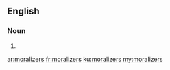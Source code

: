 ==English==

===Noun===
{{head|en}}

# {{plural of|moralizer}}

[[ar:moralizers]]
[[fr:moralizers]]
[[ku:moralizers]]
[[my:moralizers]]